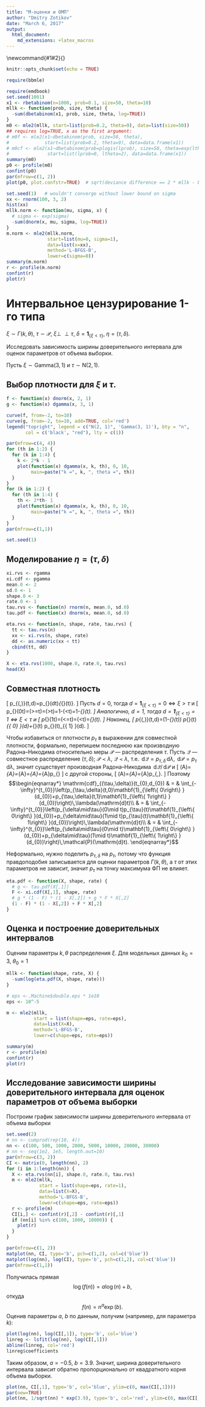 ```yaml
---
title: "M-оценки и ОМП"
author: "Dmitry Zotikov"
date: "March 6, 2017"
output:
  html_document:
    md_extensions: +latex_macros
---
```


<!-- Completed: 2017-04-04 -->

\newcommand{\E}{\mathsf{E}}
\newcommand{\D}{\mathsf{D}}
\newcommand{\P}{\mathsf{P}}
\newcommand{\Pcal}{\mathcal{P}}
\newcommand{\Q}{\mathcal{Q}}
\newcommand{\F}{\mathcal{F}}
\newcommand{\toP}{\xrightarrow{\P}}
\newcommand{\N}{\mathrm{N}}
\newcommand{\F}{\mathcal{F}}
\newcommand{\A}{\mathscr{A}}
\newcommand{\th}{\theta}
\newcommand{\toas}{\xrightarrow{{\rm a.s.}}}
\newcommand{\toP}{\xrightarrow{\P}}
\newcommand{\tod}{\xrightarrow{\mathrm{d}}}
\newcommand{\iid}{\mathrm{i.i.d.}}
\newcommand{\T}{\mathrm{T}}
\newcommand{\L}{\mathcal{L}}
\newcommand{\dd#1#2}{\frac{\mathrm{d}#1}{\mathrm{d}#2}}
\newcommand{\a}{\alpha}
\newcommand{\b}{\beta}
\newcommand{\t}{\mathrm{t}}
\newcommand{\RR}{\mathbb{R}}
\newcommand{\d}{\,\mathrm{d}}
\newcommand{\U}{\mathrm{U}}
\newcommand{\thb}{\boldsymbol{\theta}}
\newcommand{\I}{\mathrm{I}}
\newcommand{\II}{\mathrm{II}}
\newcommand{\ein}{\mathbf{1}}
\newcommand{\pv}{p\text{-value}}
\newcommand{\MLE}{\mathrm{MLE}}
\newcommand{\indep}{\perp\!\!\!\perp}
\newcommand{\xib}{\boldsymbol{\xi}}
\newcommand{\Pscr}{\mathscr{P}}
\newcommand{\m}{\mathsf{m}}
\newcommand{\cdf}{\mathrm{cdf}}


```r
knitr::opts_chunk$set(echo = TRUE)
```

```r
require(bbmle)
```

```r
require(emdbook)
set.seed(1001)
x1 <- rbetabinom(n=1000, prob=0.1, size=50, theta=10)
mllk <- function(prob, size, theta) {
  -sum(dbetabinom(x1, prob, size, theta, log=TRUE))
}
m0 <- mle2(mllk, start=list(prob=0.2, theta=9), data=list(size=50))
## requires log=TRUE, x as the first argument:
# m0f <- mle2(x1~dbetabinom(prob, size=50, theta),
#             start=list(prob=0.2, theta=9), data=data.frame(x1))  
# m0cf <- mle2(x1~dbetabinom(prob=plogis(lprob), size=50, theta=exp(ltheta)),
#              start=list(lprob=0, ltheta=2), data=data.frame(x1))
summary(m0)
p0 <- profile(m0)
confint(p0)
par(mfrow=c(1, 2))
plot(p0, plot.confstr=TRUE)  # sqrt(deviance difference == 2 * mllk - best fit)
```

```r
set.seed(1)   # wouldn't converge without lower bound on sigma
xx <- rnorm(100, 3, 2)
hist(xx)
mllk.norm <- function(mu, sigma, x) {
  # sigma <- exp(sigma)
  -sum(dnorm(x, mu, sigma, log=TRUE))
}
m.norm <- mle2(mllk.norm,
               start=list(mu=0, sigma=1),
               data=list(x=xx),
               method='L-BFGS-B',
               lower=c(sigma=0))
summary(m.norm)
r <- profile(m.norm)
confint(r)
plot(r)
```

# Интервальное цензурирование 1-го типа

$\xi\sim\Gamma(k,\theta)$, $\tau\sim\mathcal{P}$, $\xi\indep\tau$,
$\delta=\mathbf{1}_{\left\{ \xi<\tau\right\} }$, $\eta=(\tau,\delta)$.

Исследовать зависимость ширины доверительного интервала для оценок параметров от объема выборки.

Пусть $\xi \sim \mathrm{Gamma}(3,1)$ и $\tau \sim \mathrm{N}(2, 1)$.

## Выбор плотности для $\xi$ и $\tau$.

```r
f <- function(x) dnorm(x, 2, 1)
g <- function(x) dgamma(x, 3, 1)

curve(f, from=-2, to=10)
curve(g, from=-2, to=10, add=TRUE, col='red')
legend("topright", legend = c("N(2, 1)", 'Gamma(3, 1)'), bty = "n",
       col = c('black', "red"), lty = c(1))
```


```r
par(mfrow=c(4, 4))
for (th in 1:2) {
  for (k in 1:4) {
    k <- 2*k - 1
    plot(function(x) dgamma(x, k, th), 0, 10,
         main=paste("k =", k, ", theta =", th))
  }
}
for (k in 1:2) {
  for (th in 1:4) {
    th <- 2*th- 1
    plot(function(x) dgamma(x, k, th), 0, 10,
         main=paste("k =", k, ", theta =", th))
  }
}
par(mfrow=c(1,1))
```

```r
set.seed(1)
```

## Моделирование $\eta=(\tau,\delta)$

```r
xi.rvs <- rgamma
xi.cdf <- pgamma
mean.0 <- 2
sd.0 <- 1
shape.0 <- 3
rate.0 <- 1
tau.rvs <- function(n) rnorm(n, mean.0, sd.0)
tau.pdf <- function(x) dnorm(x, mean.0, sd.0)

eta.rvs <- function(n, shape, rate, tau.rvs) {
  tt <- tau.rvs(n)
  xx <- xi.rvs(n, shape, rate)
  dd <- as.numeric(xx < tt)
  cbind(tt, dd)
}

X <- eta.rvs(1000, shape.0, rate.0, tau.rvs)
head(X)
```

## Совместная плотность

\[
p_{(\tau,\delta)}(t,d)=p_{\delta\mid\tau}(d\mid t)\underbrace{p_{\tau}(t)}_{\mathrm{pdf}_{\tau}(t)}.
\]
 Пусть $d=0$, тогда $d=\mathbf{1}_{\left\{ \xi<\tau\right\} }=0\iff\xi>\tau$
и 
\[
p_{\delta\mid\tau}(0\mid t)=\P(\xi>\tau\mid\tau=t)=\P(\xi>t)=1-\P(\xi<t)=1-\mathrm{pdf}_{\xi}(t).
\]
Аналогично, $d=1$, тогда $d=\mathbf{1}_{\left\{ \xi<\tau\right\} }=1\iff\xi<\tau$
и 
\[
p_{\delta\mid\tau}(1\mid t)=\P(\xi<\tau\mid\tau=t)=\P(\xi<t)=\mathrm{pdf}_{\xi}(t).
\]
Наконец, 
\[
p_{(\tau,\delta)}(t,d)=\left(1-\mathrm{pdf}_{\xi}(t)\right) p_{\tau}(t)\mathbf{1}_{\left\{ 0\right\} }(d)+\mathrm{pdf}_{\xi}(t) p_{\tau}(t)\mathbf{1}_{\left\{ 1\right\} }(d).
\]


Чтобы избавиться от плотности $p_{\tau}$ в выражении для совместной
плотности, формально, перепишем последнюю как производную Радона--Никодима
относительно меры $\Pcal$ --- распределения $\tau$. Пусть $\Q$
--- совместное распределение $(\tau,\delta)$; $\Pcal\prec\lambda,\ \Q\prec\lambda$,
т.е. $\d\Q=p_{\tau,\delta}\d\lambda$, $\d\Pcal=p_{\tau}\d\lambda$,
значит существует производная Радона--Никодима $\d\Q / \d\Pcal$ и 
\[
\Q(A)=\int_{A}\d\Q=\int_{A}\frac{\d\Q}{\d\Pcal}\d\Pcal=\int_{A}\frac{p_{\tau,\delta}}{p_{\tau}}\d\Pcal=\int_{A}p_{\tau\mid\delta}\d\Pcal
\]
 с другой стороны, 
\[
\Q(A)=\int_{A}\d\Q=\int_{A}p_{\tau,\delta}\d\lambda.
\]
Поэтому 
$$\begin{eqnarray*}
\cdf_{(\tau,\delta)}(t_{0},d_{0}) & = & \int_{-\infty}^{t_{0}}\left(p_{\tau,\delta}(t,0)\ein_{\left\{ 0\right\} }(d_{0})+p_{\tau,\delta}(t,1)\ein_{\left\{ 1\right\} }(d_{0})\right)\,\lambda(\mathrm{d}t)\\
 & = & \int_{-\infty}^{t_{0}}\left(p_{\delta\mid\tau}(0\mid t)p_{\tau}(t)\ein_{\left\{ 0\right\} }(d_{0})+p_{\delta\mid\tau}(1\mid t)p_{\tau}(t)\ein_{\left\{ 1\right\} }(d_{0})\right)\,\lambda(\mathrm{d}t)\\
 & = & \int_{-\infty}^{t_{0}}\left(p_{\delta\mid\tau}(0\mid t)\ein_{\left\{ 0\right\} }(d_{0})+p_{\delta\mid\tau}(1\mid t)\ein_{\left\{ 1\right\} }(d_{0})\right)\,\Pcal(\mathrm{d}t).
\end{eqnarray*}$$


Неформально, нужно поделить $p_{\tau,\delta}$ на $p_{\tau}$, потому
что функция правдоподобия записывается для оценки параметров $\Gamma(k,\th)$,
а $\tau$ от этих параметров не зависит, значит $p_{\tau}$ на точку
максимума ФП не влияет.

```r
eta.pdf <- function(X, shape, rate) {
  # g <- tau.pdf(X[,1])
  F <- xi.cdf(X[,1], shape, rate)
  # g * (1 - F) * (1 - X[,2]) + g * F * X[,2]
  (1 - F) * (1 - X[,2]) + F * X[,2]
}
```

## Оценка и построение доверительных интервалов

Оценим параметры $k, \theta$ распределения $\xi$.  Для модельных данных $k_0 = 3$, $\theta_0 = 1$

```r
mllk <- function(shape, rate, X) {
  -sum(log(eta.pdf(X, shape, rate)))
}

# eps <-.Machine$double.eps * 1e10
eps <- 10^-5

m <- mle2(mllk,
          start = list(shape=eps, rate=eps),
          data=list(X=X),
          method='L-BFGS-B',
          lower=c(shape=eps, rate=eps))

summary(m)
r <- profile(m)
confint(r)
plot(r)
```

<!-- Означает ли если $z$ --- signed square-root of the deviance difference from the minimum, то что такое z-value? Pr(z)? -->

<!-- Что значат большие интервалы? (От чего зависит ширина) -->

<!-- Кривые линии профиля означают недостаточную выборку? -->

<!-- Значат ли кривые линия профиля, что невозможно точно построить доверительный интервал? -->

<!-- Где можно больше почитать про профили? -->

<!-- В сравнении с д.и. по Гессиану and the like из Zucchini -->

## Исследование зависимости ширины доверительного интервала для оценок параметров от объема выборки

Построим график зависимости ширины доверительного интервала от объема выборки

```r
set.seed(2)
# nn <- cumprod(rep(10, 4))
nn <- c(100, 500, 1000, 2000, 5000, 10000, 20000, 30000)
# nn <- seq(1e2, 1e5, length.out=10)
par(mfrow=c(3, 2))
CI <- matrix(0, length(nn), 2)
for (i in 1:length(nn)) {
  X <- eta.rvs(nn[i], shape.0, rate.0, tau.rvs)
  m <- mle2(mllk,
            start = list(shape=eps, rate=1),
            data=list(X=X),
            method='L-BFGS-B',
            lower=c(shape=eps, rate=eps))
  r <- profile(m)
  CI[i,] <- confint(r)[,2] - confint(r)[,1]
  if (nn[i] %in% c(100, 1000, 10000)) {
    plot(r)
  }
}
```

```r
par(mfrow=c(1, 2))
matplot(nn, CI, type='b', pch=c(1,2), col=c('blue'))
matplot(log(nn), log(CI), type='b', pch=c(1,2), col=c('blue'))
par(mfrow=c(1,1))
```

Получилась прямая $$\log(f(n))=a\log(n)+b,$$ откуда $$f(n)=n^{a}\exp(b).$$  Оценив параметры $a$, $b$ по данным, получим (например, для параметра $k$):

```r
plot(log(nn), log(CI[,1]), type='b', col='blue')
linreg <- lsfit(log(nn), log(CI[,1]))
abline(linreg, col='red')
linreg$coefficients
```

Таким образом, $a = -0.5$, $b = 3.9$.  Значит, ширина доверительного интервала зависит обратно пропорционально от квадратного корня объема выборки.

```r
plot(nn, CI[,1], type='b', col='blue', ylim=c(0, max(CI[,1])))
par(new=TRUE)
plot(nn, 1/sqrt(nn) * exp(3.9), type='b', col='red', ylim=c(0, max(CI[,1])), axes=FALSE, ylab='', xlab='')
```
